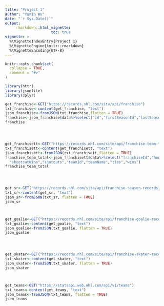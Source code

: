 ```yaml
---
title: "Project 1"
author: "Yumin Wu"
date: "`r Sys.Date()`"
output: 
     rmarkdown::html_vignette:
                     toc: true
vignette: >
  %\VignetteIndexEntry{Project 1}
  %\VignetteEngine{knitr::rmarkdown}
  %\VignetteEncoding{UTF-8}
---
```


```r
knitr::opts_chunk$set(
  collapse = TRUE,
  comment = "#>"
)
```

```r
library(httr)
library(jsonlite)
library(dplyr)
```

```r
get_franchise<-GET("https://records.nhl.com/site/api/franchise")
txt_franchise<-content(get_franchise, "text")
json_franchise<-fromJSON(txt_franchise,flatten = TRUE)
franchise<-json_franchise$data%>%select("id","firstSeasonId","lastSeasonId","teamCommonName")
franchise




get_franchisett<-GET("https://records.nhl.com/site/api/franchise-team-totals")
txt_franchisett<-content(get_franchisett, "text")
json_franchisett<-fromJSON(txt_franchisett,flatten = TRUE)
franchise_team_total<-json_franchisett$data%>%select("franchiseId","homeTies","homeWins","roadTies","roadWins","shootoutLosses",
  "shootoutWins","shutouts","teamId","teamName","ties","wins")
franchise_team_total




get_sr<-GET("https://records.nhl.com/site/api/franchise-season-records?cayenneExp=franchiseId=23")
txt_sr<-content(get_sr, "text")
json_sr<-fromJSON(txt_sr, flatten = TRUE)
json_sr



get_goalie<-GET("https://records.nhl.com/site/api/franchise-goalie-records?cayenneExp=franchiseId=23")
txt_goalie<-content(get_goalie, "text")
json_goalie<-fromJSON(txt_goalie, flatten = TRUE)
json_goalie




get_skater<-GET("https://records.nhl.com/site/api/franchise-skater-records?cayenneExp=franchiseId=23")
txt_skater<-content(get_skater, "text")
json_skater<-fromJSON(txt_skater, flatten = TRUE)
json_skater



get_teams<-GET("https://statsapi.web.nhl.com/api/v1/teams")
txt_teams<-content(get_teams, "text")
json_teams<-fromJSON(txt_teams, flatten = TRUE)
json_teams





```

